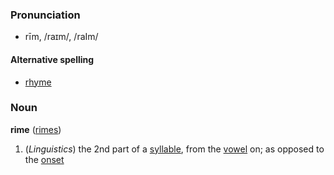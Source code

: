 ===Pronunciation===
*rīm, /raɪm/, /raIm/

====Alternative spelling====
*[[rhyme]]

===Noun===
'''rime''' ([[rimes]])

# (''Linguistics'') the 2nd part of a [[syllable]], from the [[vowel]] on; as opposed to the [[onset]]